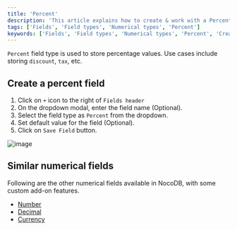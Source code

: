 ```yaml
---
title: 'Percent'
description: 'This article explains how to create & work with a Percent field.'
tags: ['Fields', 'Field types', 'Numerical types', 'Percent']
keywords: ['Fields', 'Field types', 'Numerical types', 'Percent', 'Create percent field']
---
```



`Percent` field type is used to store percentage values. Use cases include storing `discount`, `tax`, etc.

## Create a percent field
1. Click on `+` icon to the right of `Fields header`
2. On the dropdown modal, enter the field name (Optional).
3. Select the field type as `Percent` from the dropdown.
4. Set default value for the field (Optional).
5. Click on `Save Field` button.

![image](/img/v2/fields/types/percent.png)

## Similar numerical fields
Following are the other numerical fields available in NocoDB, with some custom add-on features.
- [Number](/docs/product-docs/fields/field-types/numerical/number)
- [Decimal](/docs/product-docs/fields/field-types/numerical/decimal)
- [Currency](/docs/product-docs/fields/field-types/numerical/currency)